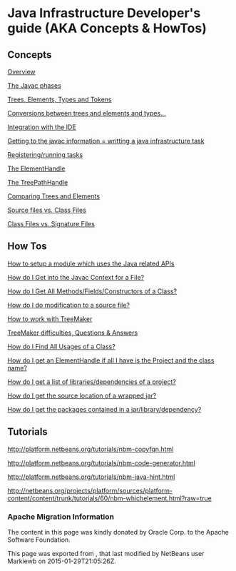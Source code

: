 <!--

    Licensed to the Apache Software Foundation (ASF) under one
    or more contributor license agreements.  See the NOTICE file
    distributed with this work for additional information
    regarding copyright ownership.  The ASF licenses this file
    to you under the Apache License, Version 2.0 (the
    "License"); you may not use this file except in compliance
    with the License.  You may obtain a copy of the License at

      http://www.apache.org/licenses/LICENSE-2.0

    Unless required by applicable law or agreed to in writing,
    software distributed under the License is distributed on an
    "AS IS" BASIS, WITHOUT WARRANTIES OR CONDITIONS OF ANY
    KIND, either express or implied.  See the License for the
    specific language governing permissions and limitations
    under the License.

-->

=Java Infrastructure Developer's guide (AKA Concepts &amp; HowTos)=


==Concepts==

[[JavaHT_Overview| Overview]]

[[JavaHT_JavacPhases| The Javac phases]] 

[[JavaHT_TreesElementsTypesTokens| Trees, Elements, Types and Tokens ]] 

[[JavaHT_Conversions_TreesElementsTypes| Conversions between trees and elements and types...]]

[[JavaHT_IDEIntegration| Integration with the IDE]]

[[JavaHT_GettingToJavacInfromation| Getting to the javac information = writting a java infrastructure task]]

[[JavaHT_RegisteringRunningTasks| Registering/running tasks]]

[[JavaHT_ElementHandle| The ElementHandle]]

[[JavaHT_TreePathHandle| The TreePathHandle]]

[[JavaHT_ComparingTreesElements| Comparing Trees and Elements]]

[[JavaHT_SourceFilesVsClassFiles| Source files vs. Class Files]]

[[JavaHT_ClassFilesVsSignatureFiles| Class Files vs. Signature Files]]

==How Tos==

[[JavaHT_SetupModule| How to setup a module which uses the Java related APIs]]

[[JavaHT_GetIntoJavacContext| How do I Get into the Javac Context for a File?]]

[[JavaHT_GetAllMembers| How do I Get All Methods/Fields/Constructors of a Class?]]

[[JavaHT_Modification| How do I do modification to a source file?]]

[[JavaHT_TreeMaker| How to work with TreeMaker]]

[[JavaHT_TreeMakerQA| TreeMaker difficulties, Questions & Answers]]

[[JavaHT_FindUsagesOfClass| How do I Find All Usages of a Class?]]

[[JavaHT_GetElementFromFQN| How do I get an ElementHandle if all I have is the Project and the class name?]]

[[JavaHT_GetLibrariesForModule| How do I get a list of libraries/dependencies of a project?]]

[[JavaHT_GetSourceLocationOfWrappedJar| How do I get the source location of a wrapped jar?]]

[[JavaHT_GetPackagesOfAJar| How do I get the packages contained in a jar/library/dependency?]]

== Tutorials ==
http://platform.netbeans.org/tutorials/nbm-copyfqn.html

http://platform.netbeans.org/tutorials/nbm-code-generator.html

http://platform.netbeans.org/tutorials/nbm-java-hint.html

http://netbeans.org/projects/platform/sources/platform-content/content/trunk/tutorials/60/nbm-whichelement.html?raw=true

===Apache Migration Information===

The content in this page was kindly donated by Oracle Corp. to the
Apache Software Foundation.

This page was exported from , 
that last modified by NetBeans user Markiewb 
on 2015-01-29T21:05:26Z.

